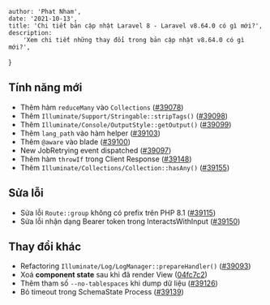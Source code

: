
    author: 'Phat Nham',
    date: '2021-10-13',
    title: 'Chi tiết bản cập nhật Laravel 8 - Laravel v8.64.0 có gì mới?',
    description:
        'Xem chi tiết những thay đổi trong bản cập nhật v8.64.0 có gì mới?',
}


## Tính năng mới

- Thêm hàm `reduceMany` vào `Collections` ([#39078](https://github.com/laravel/framework/pull/39078))
- Thêm `Illuminate/Support/Stringable::stripTags()` ([#39098](https://github.com/laravel/framework/pull/39098))
- Thêm `Illuminate/Console/OutputStyle::getOutput()` ([#39099](https://github.com/laravel/framework/pull/39099))
- Thêm `lang_path` vào hàm helper ([#39103](https://github.com/laravel/framework/pull/39103))
- Thêm `@aware` vào blade ([#39100](https://github.com/laravel/framework/pull/39100))
- New JobRetrying event dispatched ([#39097](https://github.com/laravel/framework/pull/39097))
- Thêm hàm `throwIf` trong Client Response ([#39148](https://github.com/laravel/framework/pull/39148))
- Thêm `Illuminate/Collections/Collection::hasAny()` ([#39155](https://github.com/laravel/framework/pull/39155))

## Sửa lỗi

- Sửa lỗi `Route::group` không có prefix trên PHP 8.1 ([#39115](https://github.com/laravel/framework/pull/39115))
- Sửa lỗi nhận dạng Bearer token trong InteractsWithInput ([#39150](https://github.com/laravel/framework/pull/39150))

## Thay đổi khác

- Refactoring `Illuminate/Log/LogManager::prepareHandler()` ([#39093](https://github.com/laravel/framework/pull/39093))
- Xoá **component state** sau khi đã render View ([04fc7c2](https://github.com/laravel/framework/commit/04fc7c2f87372511b0f77e539bc0e2e3357ec200))
- Thêm tham số `--no-tablespaces` khi dump dữ liệu ([#39126](https://github.com/laravel/framework/pull/39126))
- Bỏ timeout trong SchemaState Process ([#39139](https://github.com/laravel/framework/pull/39139))

